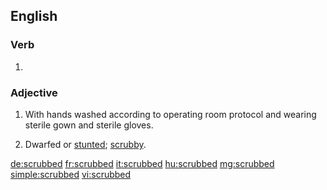 ==English==

===Verb===
{{head|en}}

# {{en-past of|scrub}}

===Adjective===
{{en-adj}}

# {{context|surgery|not comparable|lang=en}} With hands washed according to operating room protocol and wearing sterile gown and sterile gloves.
# Dwarfed or [[stunted]]; [[scrubby]].

[[de:scrubbed]]
[[fr:scrubbed]]
[[it:scrubbed]]
[[hu:scrubbed]]
[[mg:scrubbed]]
[[simple:scrubbed]]
[[vi:scrubbed]]